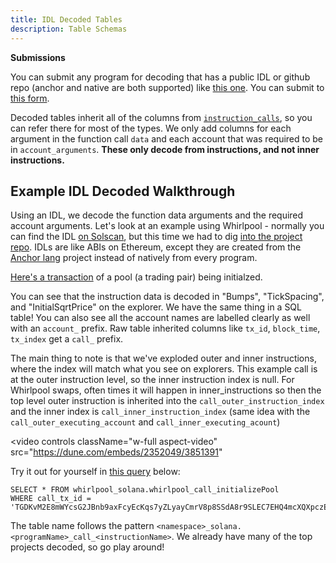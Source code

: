 ```yaml
---
title: IDL Decoded Tables
description: Table Schemas
---
```


<Note>

**Submissions**

You can submit any program for decoding that has a public IDL or github repo (anchor and native are both supported) like [this one](https://solscan.io/account/JUP4Fb2cqiRUcaTHdrPC8h2gNsA2ETXiPDD33WcGuJB#anchorProgramIDL). You can submit to [this form](https://forms.gle/tbHZ6ZeEke5qwVjcA).
</Note>

Decoded tables inherit all of the columns from [`instruction_calls`](../../raw/solana/instruction-calls.md), so you can refer there for most of the types. We only add columns for each argument in the function call `data` and each account that was required to be in `account_arguments`. **These only decode from instructions, and not inner instructions.**

## Example IDL Decoded Walkthrough

Using an IDL, we decode the function data arguments and the required account arguments. Let's look at an example using Whirlpool - normally you can find the IDL [on Solscan](https://solscan.io/account/whirLbMiicVdio4qvUfM5KAg6Ct8VwpYzGff3uctyCc#anchorProgramIDL), but this time we had to dig [into the project repo](https://github.com/orca-so/whirlpools/blob/main/sdk/src/artifacts/whirlpool.json). IDLs are like ABIs on Ethereum, except they are created from the [Anchor lang](https://www.anchor-lang.com/) project instead of natively from every program.

[Here's a transaction](https://solscan.io/tx/TGDKvM2E8mWYcsG2JBnb9axFcyEcKqs7yZLyayCmrV8p8SSdA8r9SLEC7EHQ4mcXQXpczEyaCBXvnmEi9yoKVJ9) of a pool (a trading pair) being initialzed.

You can see that the instruction data is decoded in "Bumps", "TickSpacing", and "InitialSqrtPrice" on the explorer. We have the same thing in a SQL table! You can also see all the account names are labelled clearly as well with an `account_` prefix. Raw table inherited columns like `tx_id`, `block_time`, `tx_index` get a `call_` prefix.

The main thing to note is that we've exploded outer and inner instructions, where the index will match what you see on explorers. This example call is at the outer instruction level, so the inner instruction index is null. For Whirlpool swaps, often times it will happen in inner_instructions so then the top level outer instruction is inherited into the `call_outer_instruction_index` and the inner index is `call_inner_instruction_index` (same idea with the `call_outer_executing_account` and `call_inner_executing_acount`)

<video
  controls
  className="w-full aspect-video"
  src="https://dune.com/embeds/2352049/3851391"
></video>

Try it out for yourself in [this query](https://dune.com/embeds/2352049/3851391) below:

```
SELECT * FROM whirlpool_solana.whirlpool_call_initializePool
WHERE call_tx_id = 'TGDKvM2E8mWYcsG2JBnb9axFcyEcKqs7yZLyayCmrV8p8SSdA8r9SLEC7EHQ4mcXQXpczEyaCBXvnmEi9yoKVJ9'
```

The table name follows the pattern `<namespace>_solana.<programName>_call_<instructionName>`. We already have many of the top projects decoded, so go play around!
